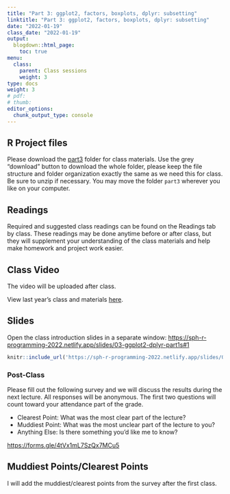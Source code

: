 ```yaml
---
title: "Part 3: ggplot2, factors, boxplots, dplyr: subsetting"
linktitle: "Part 3: ggplot2, factors, boxplots, dplyr: subsetting"
date: "2022-01-19"
class_date: "2022-01-19"
output:
  blogdown::html_page:
    toc: true
menu:
  class:
    parent: Class sessions
    weight: 3
type: docs
weight: 3
# pdf: 
# thumb: 
editor_options: 
  chunk_output_type: console
---
```


## R Project files

Please download the [part3](https://www.dropbox.com/sh/6071l3w2c7janda/AACbC_iGdedvuOfBA9Jy25Soa?dl=0) folder for class materials. Use the grey "download" button to download the whole folder, please keep the file structure and folder organization exactly the same as we need this for class. Be sure to unzip if necessary. You may move the folder `part3` wherever you like on your computer.

## Readings

Required and suggested class readings can be found on the Readings tab by class. These readings may be done anytime before or after class, but they will supplement your understanding of the class materials and help make homework and project work easier.

## Class Video

The video will be uploaded after class.

View last year's class and materials [here](https://sph-r-programming.netlify.app/class/01-class/).

<!-- <iframe width="560" height="315" src="https://www.youtube.com/embed/yCPcijCj15c" frameborder="0" allow="accelerometer; autoplay; clipboard-write; encrypted-media; gyroscope; picture-in-picture" allowfullscreen></iframe> -->

## Slides

Open the class introduction slides in a separate window: <a href="https://sph-r-programming-2022.netlify.app/slides/03-ggplot2-dplyr-part1#1" target="_blank">https://sph-r-programming-2022.netlify.app/slides/03-ggplot2-dplyr-part1s#1</a>

```r
knitr::include_url('https://sph-r-programming-2022.netlify.app/slides/03-ggplot2-dplyr-part1#1')
```


### Post-Class

Please fill out the following survey and we will discuss the results during the next lecture. All responses will be anonymous. The first two questions will count toward your attendance part of the grade.

- Clearest Point: What was the most clear part of the lecture?
- Muddiest Point: What was the most unclear part of the lecture to you?
- Anything Else: Is there something you'd like me to know?

<https://forms.gle/4tVx1mL7SzQx7MCu5>


## Muddiest Points/Clearest Points 

I will add the muddiest/clearest points from the survey after the first class.

